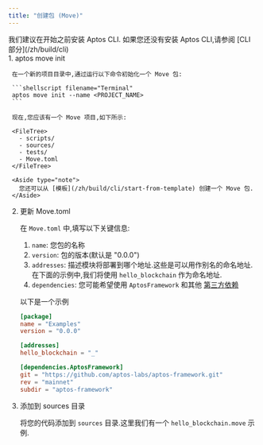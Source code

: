 ```yaml
---
title: "创建包 (Move)"
---
```




<Aside type="note">
  我们建议在开始之前安装 Aptos CLI.
  如果您还没有安装 Aptos CLI,请参阅 [CLI 部分](/zh/build/cli)
</Aside>

<Steps>
  1. aptos move init

     在一个新的项目目录中,通过运行以下命令初始化一个 Move 包:

     ```shellscript filename="Terminal"
     aptos move init --name <PROJECT_NAME>
     ```

     现在,您应该有一个 Move 项目,如下所示:

     <FileTree>
       - scripts/
       - sources/
       - tests/
       - Move.toml
     </FileTree>

     <Aside type="note">
       您还可以从 [模板](/zh/build/cli/start-from-template) 创建一个 Move 包.
     </Aside>

  2. 更新 Move.toml

     在 `Move.toml` 中,填写以下关键信息:

     1. `name`: 您包的名称
     2. `version`: 包的版本(默认是 "0.0.0")
     3. `addresses`: 描述模块将部署到哪个地址.这些是可以用作别名的命名地址.在下面的示例中,我们将使用 `hello_blockchain` 作为命名地址.
     4. `dependencies`: 您可能希望使用 `AptosFramework` 和其他 [第三方依赖](/zh/build/smart-contracts/third-party-dependencies)

     以下是一个示例

     ```toml filename="Move.toml"
     [package]
     name = "Examples"
     version = "0.0.0"

     [addresses]
     hello_blockchain = "_"

     [dependencies.AptosFramework]
     git = "https://github.com/aptos-labs/aptos-framework.git"
     rev = "mainnet"
     subdir = "aptos-framework"
     ```

  3. 添加到 sources 目录

     将您的代码添加到 `sources` 目录.这里我们有一个 `hello_blockchain.move` 示例.

     <RemoteCodeblock permalink="https://github.com/aptos-labs/aptos-core/blob/afd3706c17bcccfb39a9d6059aecbfa648ed295d/aptos-move/move-examples/hello_blockchain/sources/hello_blockchain.move#L1-L64" />
</Steps>
